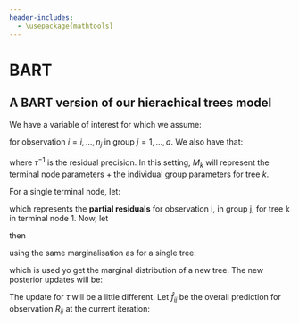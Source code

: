 ```yaml
---
header-includes:
  - \usepackage{mathtools}
---
```


# BART
## A BART version of our hierachical trees model


We have a variable of interest for which we assume: 

\begin{equation}

y_{ij} = \sum_{k = 1}^{m} \overbrace{\mathbb{G}}^\text{Tree look up function}(\underbrace{X_{ij}}_\text{Covariates}, \overbrace{T_{k}}^\text{Tree structure}, \overbrace{M_{k}}^\text{Terminal node parameters}) + \underbrace{\epsilon_{ij}}_\text{Noise}
\end{equation}

for observation $i = i, \dots, n_j$ in group $j = 1, \dots, a$. We also have
that:

\begin{equation}
\epsilon_{ij} \sim N(0, \tau^{-1}), 
\end{equation}

where $\tau^{-1}$ is the residual precision. In this setting, $M_{k}$ will
represent the terminal node parameters + the individual group parameters for
tree $k$. 

For a single terminal node, let: 

\begin{equation}
R_{ijk1} = Y_{ij}^{(1)} - \sum_{t \neq k} \mathbb{G}(X_{ij}^{(1)}, T_{t}, M_{t})
\end{equation}

which represents the **partial residuals** for observation i, in group j, for
tree k in terminal node 1. Now, let 

\begin{equation}
\underset{\sim}{R_j} =  \{R_{ij}, \dots, j = 1,\dots, a \}
\end{equation}


then 

\begin{equation}
\underset{\sim}{R_j} \sim N(\mu_j, \tau^{-1}), \\
\mu_j \sim N(\mu, k_1\tau^{-1}/m), \text{(m = number of trees)} \\
\mu \sim N(0, k_2 \tau^{-1}/m)\\
\end{equation}

using the same marginalisation as for a single tree: 

\begin{equation}
\underset{\sim}{R_j} \sim MVN(\mu \mathbf{1}, \tau^{-1} (k_1 M^{-1}MM^{T} + \mathbb{I})), \text{(M = group model matrix)}\\
\text{using the same trick as before and } \Psi =  k_1 M^{-1}MM^{T} + \mathbb{I}: \\ 
\underset{\sim}{R_j} \sim MVN(0, \tau^{-1} (\Psi + k_2 M^{-1} \mathbf{1}\mathbf{1}^{T})), 
\end{equation}


which is used yo get the marginal distribution of a new tree. The new
posterior updates will be: 


\begin{equation}
\mu | \dots \sim MVN(
\frac{\mathbf{1}^{T} \Psi^{-1} R }{\tau \Psi^{-1} \mathbf{1} + k_2^{-1} M^{-1}},
\tau^{-1} (\mathbf{1}^{T} \Psi^{-1} \mathbf{1} + k_2^{-1} M^{-1})), 
\end{equation}

\begin{equation}
\mu_j | \dots \sim MVN(
\tau^{-1} (n_j + k_1^{-1} M^{-1}))
\end{equation}

The update for $\tau$ will be a little different. Let $\hat f_{ij}$ be
the overall prediction for observation $R_{ij}$ at the current iteration:

\begin{equation}
\tau | \dots \sim Ga(
\frac{n + m + 1}{2} + \alpha, 
\frac{\sum_{i, j} (y_{ij} - \hat f_{ij})^2}{2} + 
\frac{\sum_{j, k} (\mu_{jk} - \mu_{k})^2}{2} +
\frac{\sum_{j, k} \mu_{k}^2}{2} + \beta
)
\end{equation}



